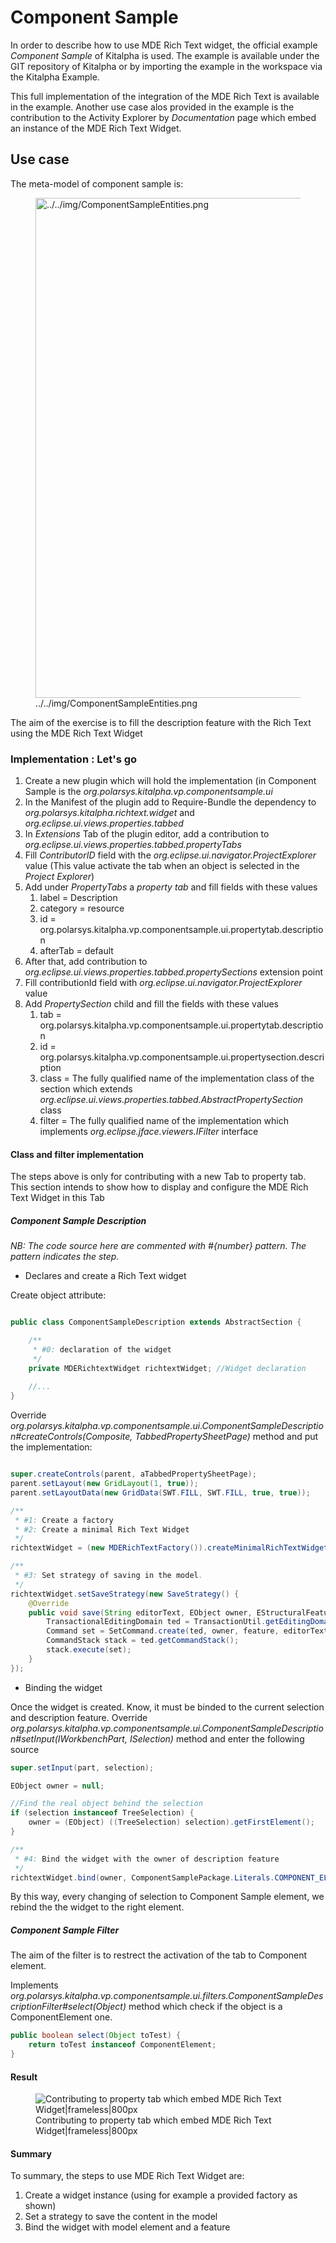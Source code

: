 
= Component Sample =

In order to describe how to use MDE Rich Text widget, the official example ''Component Sample'' of Kitalpha is used. The example is available under the GIT repository of Kitalpha or by importing the example in the workspace via the Kitalpha Example.

This full implementation of the integration of the MDE Rich Text is available in the example. Another use case alos provided in the example is the contribution to the Activity Explorer by ''Documentation'' page which embed an instance of the MDE Rich Text Widget.


== Use case ==

The meta-model of component sample is:

[[File:../../img/ComponentSampleEntities.png|frameless|800px]]

The aim of the exercise is to fill the description feature with the Rich Text using the MDE Rich Text Widget


=== Implementation : Let's go ===


# Create a new plugin which will hold the implementation (in Component Sample is the ''org.polarsys.kitalpha.vp.componentsample.ui''
# In the Manifest of the plugin add to Require-Bundle the dependency to ''org.polarsys.kitalpha.richtext.widget'' and ''org.eclipse.ui.views.properties.tabbed''
# In ''Extensions'' Tab of the plugin editor, add a contribution to ''org.eclipse.ui.views.properties.tabbed.propertyTabs''
# Fill ''ContributorID'' field with the ''org.eclipse.ui.navigator.ProjectExplorer'' value (This value activate the tab when an object is selected in the ''Project Explorer'')
# Add under ''PropertyTabs'' a ''property tab'' and fill fields with these values
## label = Description
## category = resource
## id = org.polarsys.kitalpha.vp.componentsample.ui.propertytab.description
## afterTab = default
# After that, add contribution to ''org.eclipse.ui.views.properties.tabbed.propertySections'' extension point
# Fill contributionId field with ''org.eclipse.ui.navigator.ProjectExplorer'' value
# Add ''PropertySection'' child and fill the fields with these values
## tab = org.polarsys.kitalpha.vp.componentsample.ui.propertytab.description
## id = org.polarsys.kitalpha.vp.componentsample.ui.propertysection.description
## class = The fully qualified name of the implementation class of the section which extends ''org.eclipse.ui.views.properties.tabbed.AbstractPropertySection'' class
## filter = The fully qualified name of the implementation which implements ''org.eclipse.jface.viewers.IFilter'' interface


==== Class and filter implementation ====

The steps above is only for contributing with a new Tab to property tab. This section intends to show how to display and configure the MDE Rich Text Widget in this Tab


===== Component Sample Description =====

''NB: The code source here are commented with #{number} pattern. The pattern indicates the step.''

* Declares and create a Rich Text widget

Create object attribute:

<source lang="Java" enclose="none">

public class ComponentSampleDescription extends AbstractSection {

	/**
	 * #0: declaration of the widget
	 */
	private MDERichtextWidget richtextWidget; //Widget declaration
		
	//...
}
</source>


Override ''org.polarsys.kitalpha.vp.componentsample.ui.ComponentSampleDescription#createControls(Composite, TabbedPropertySheetPage)'' method and put the implementation:

<source lang="Java" enclose="none">

super.createControls(parent, aTabbedPropertySheetPage);
parent.setLayout(new GridLayout(1, true));
parent.setLayoutData(new GridData(SWT.FILL, SWT.FILL, true, true));

/**
 * #1: Create a factory
 * #2: Create a minimal Rich Text Widget
 */
richtextWidget = (new MDERichTextFactory()).createMinimalRichTextWidget(parent);

/**
 * #3: Set strategy of saving in the model.
 */
richtextWidget.setSaveStrategy(new SaveStrategy() {
	@Override
	public void save(String editorText, EObject owner, EStructuralFeature feature) {
		TransactionalEditingDomain ted = TransactionUtil.getEditingDomain(owner);
		Command set = SetCommand.create(ted, owner, feature, editorText);
		CommandStack stack = ted.getCommandStack();
		stack.execute(set);
	}
});
</source>

* Binding the widget
Once the widget is created. Know, it must be binded to the current selection and description feature.
Override ''org.polarsys.kitalpha.vp.componentsample.ui.ComponentSampleDescription#setInput(IWorkbenchPart, ISelection)'' method and enter the following source

<source lang="Java" enclose="none">
super.setInput(part, selection);

EObject owner = null;

//Find the real object behind the selection
if (selection instanceof TreeSelection) {
	owner = (EObject) ((TreeSelection) selection).getFirstElement();
}

/**
 * #4: Bind the widget with the owner of description feature
 */
richtextWidget.bind(owner, ComponentSamplePackage.Literals.COMPONENT_ELEMENT__DESCRIPTION);
</source>

By this way, every changing of selection to Component Sample element, we rebind the the widget to the right element.

===== Component Sample Filter =====

The aim of the filter is to restrect the activation of the tab to Component element.

Implements ''org.polarsys.kitalpha.vp.componentsample.ui.filters.ComponentSampleDescriptionFilter#select(Object)'' method which check if the object is a ComponentElement one.

<source lang="Java" enclose="none">
public boolean select(Object toTest) {
	return toTest instanceof ComponentElement;
}
</source>

==== Result ====

[[File:../../img/richtext_property_view_contribution.png|Contributing to property tab which embed MDE Rich Text Widget|frameless|800px]]

==== Summary ====

To summary, the steps to use MDE Rich Text Widget are:

# Create a widget instance (using for example a provided factory as shown)
# Set a strategy to save the content in the model
# Bind the widget with model element and a feature